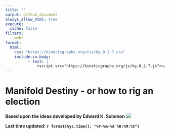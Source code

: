 ```yaml
---
title: ""
output: github_document
always_allow_html: true
execute: 
  cache: false
filters:
  - webr
format: 
  html:
    css: "https://kineticgraphs.org/css/kg.0.2.7.css"
    include-in-body:
          - text: |
              <script src="https://kineticgraphs.org/js/kg.0.2.7.js"></script>
---
```




# Manifold Destiny - or how to rig an election
**Based upon the ideas developed by Edward K. Solomon**
![](pngs/md.png)


**Last time updated: `r format(Sys.time(), "%Y-%m-%d %H:%M:%S")`**


